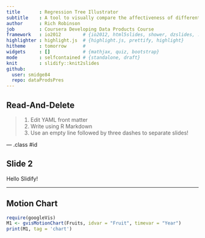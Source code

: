 ```yaml
---
title       : Regression Tree Illustrator
subtitle    : A tool to visually compare the affectiveness of different regression tree algorithms
author      : Rich Robinson
job         : Coursera Developing Data Products Course
framework   : io2012        # {io2012, html5slides, shower, dzslides, ...}
highlighter : highlight.js  # {highlight.js, prettify, highlight}
hitheme     : tomorrow      # 
widgets     : []            # {mathjax, quiz, bootstrap}
mode        : selfcontained # {standalone, draft}
knit        : slidify::knit2slides
github:
  user: smidge84
  repo: dataProdsPres
---
```


## Read-And-Delete

> 1. Edit YAML front matter
> 2. Write using R Markdown
> 3. Use an empty line followed by three dashes to separate slides!

--- .class #id 

## Slide 2

Hello Slidify!

---

## Motion Chart

```r
require(googleVis)
M1 <- gvisMotionChart(Fruits, idvar = "Fruit", timevar = "Year")
print(M1, tag = 'chart')
```



